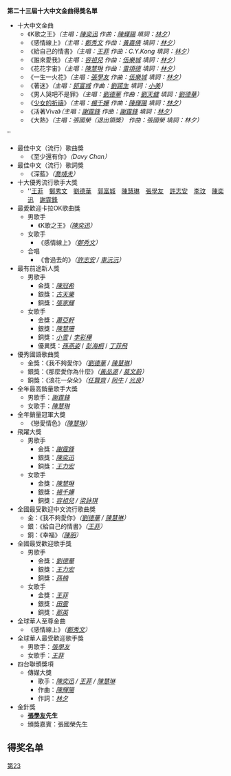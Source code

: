 {{Infobox award
| name     = 第二十三屆十大中文金曲頒獎音樂會
| image    = TTCGS23.jpg
| caption  = 頒獎音樂會節目標題畫面
| date     = {{Start date|2001|1|21}}
| location = {{flag|HKG}}[[紅磡|紅磡]][[香港體育館|香港體育館]]
| host     = [[陳百祥|陳百祥]]、[[梁繼璋|梁繼璋]]、[[梁奕倫|梁奕倫]]、[[梁思浩|梁思浩]]、[[陳海琪|陳海琪]]、[[羅敏莊|羅敏莊]]
| network  = 
| ratings  = 
| previous = [[第二十二屆十大中文金曲得獎名單|第二十二屆]]
| main     = [[十大中文金曲頒獎音樂會|十大中文金曲]]
| next     = [[第二十四屆十大中文金曲得獎名單|第二十四屆]]
}}
'''第二十三屆十大中文金曲得獎名單'''
* 十大中文金曲
** 《K歌之王》''（主唱：[[陳奕迅|陳奕迅]] 作曲：[[陳輝陽|陳輝陽]] 填詞：[[林夕|林夕]]）''
** 《感情線上》''（主唱：[[鄭秀文|鄭秀文]] 作曲：[[黃嘉倩|黃嘉倩]] 填詞：[[林夕|林夕]]）''
** 《給自己的情書》''（主唱：[[王菲|王菲]] 作曲：C.Y.Kong 填詞：[[林夕|林夕]]）''
** 《誰來愛我》''（主唱：[[容祖兒|容祖兒]] 作曲：[[伍樂城|伍樂城]] 填詞：[[林夕|林夕]]）''
** 《花花宇宙》''（主唱：[[陳慧琳|陳慧琳]] 作曲：[[雷頌德|雷頌德]] 填詞：[[林夕|林夕]]）''
** 《一生一火花》''（主唱：[[張學友|張學友]] 作曲：[[伍樂城|伍樂城]] 填詞：[[林夕|林夕]]）''
** 《著迷》''（主唱：[[郭富城|郭富城]] 作曲：[[劉諾生|劉諾生]] 填詞：[[小美|小美]]）''
** 《男人哭吧不是罪》''（主唱：[[劉德華|劉德華]] 作曲：[[劉天健|劉天健]] 填詞：[[劉德華|劉德華]]）''
** 《[[少女的祈禱_(楊千嬅歌曲)|少女的祈禱]]》''（主唱：[[楊千嬅|楊千嬅]] 作曲：[[陳輝陽|陳輝陽]] 填詞：[[林夕|林夕]]）''
** 《活著Viva》''（主唱：[[謝霆鋒|謝霆鋒]] 作曲：[[謝霆鋒|謝霆鋒]] 填詞：[[林夕|林夕]]）''
** 《大熱》''（主唱：張國榮（退出領獎） 作曲：張國榮 填詞：林夕）''
''
* 最佳中文（流行）歌曲獎
** 《至少還有你》''（Davy Chan）''
* 最佳中文（流行）歌詞獎
** 《深藍》''（[[喬靖夫|喬靖夫]]）''
* 十大優秀流行歌手大獎
** ''[[王菲|王菲]]　[[鄭秀文|鄭秀文]]　[[劉德華|劉德華]]　[[郭富城|郭富城]]　[[陳慧琳|陳慧琳]]　[[張學友|張學友]]　[[許志安|許志安]]　[[李玟|李玟]]　[[陳奕迅|陳奕迅]]　[[謝霆鋒|謝霆鋒]]
* 最愛歡迎卡拉OK歌曲獎
** 男歌手
*** 《K歌之王》''（[[陳奕迅|陳奕迅]]）''
** 女歌手
*** 《感情線上》''（[[鄭秀文|鄭秀文]]）''
** 合唱
*** 《會過去的》''（[[許志安|許志安]] / [[車沅沅|車沅沅]]）''
* 最有前途新人獎   
** 男歌手
*** 金獎：''[[陳冠希|陳冠希]]''
*** 銀獎：''[[古天樂|古天樂]]''
*** 銅獎：''[[張家輝|張家輝]]''
** 女歌手
*** 金獎：''[[蕭亞軒|蕭亞軒]]''
*** 銀獎：''[[陳慧珊|陳慧珊]]''
*** 銅獎：''[[小雪_(香港)|小雪]]'' / ''[[李彩樺|李彩樺]]''
*** 優異獎：''[[孫燕姿|孫燕姿]]'' / ''[[彭海桐|彭海桐]]'' / ''[[丁菲飛|丁菲飛]]''
* 優秀國語歌曲獎   
** 金獎：《我不夠愛你》''（[[劉德華|劉德華]] / [[陳慧琳|陳慧琳]]）''
** 銀獎：《那麼愛你為什麼》''（[[黃品源|黃品源]] / [[莫文蔚|莫文蔚]]）''
** 銅獎：《浪花一朵朵》''（[[任賢齊|任賢齊]] / [[阿牛|阿牛]] / [[光良|光良]]）''
* 全年最高銷量歌手大獎   
** 男歌手：''[[謝霆鋒|謝霆鋒]]''
** 女歌手：''[[陳慧琳|陳慧琳]]''
* 全年銷量冠軍大獎   
** 《戀愛情色》''（[[陳慧琳|陳慧琳]]）''
* 飛躍大獎
** 男歌手
*** 金獎：''[[謝霆鋒|謝霆鋒]]''
*** 銀獎：''[[陳奕迅|陳奕迅]]''
*** 銅獎：''[[王力宏|王力宏]]''
** 女歌手
*** 金獎：''[[陳慧琳|陳慧琳]]''
*** 銀獎：''[[楊千嬅|楊千嬅]]''
*** 銅獎：''[[容祖兒|容祖兒]] / [[梁詠琪|梁詠琪]]''
* 全國最受歡迎中文流行歌曲獎
** 金：《我不夠愛你》''（[[劉德華|劉德華]] / [[陳慧琳|陳慧琳]]）''
** 銀：《給自己的情書》''（[[王菲|王菲]]）''
** 銅：《幸福》''（[[陳明|陳明]]）''
* 全國最受歡迎歌手獎
** 男歌手
*** 金獎：''[[劉德華|劉德華]]''
*** 銀獎：''[[王力宏|王力宏]]''
*** 銅獎：''[[孫楠|孫楠]]''
** 女歌手
*** 金獎：''[[王菲|王菲]]''
*** 銀獎：''[[田震|田震]]''
*** 銅獎：''[[那英|那英]]''
* 全球華人至尊金曲
** 《感情線上》''（[[鄭秀文|鄭秀文]]）''
* 全球華人最受歡迎歌手獎
** 男歌手：''[[張學友|張學友]]''
** 女歌手：''[[王菲|王菲]]''
* 四台聯頒獎項   
** 傳媒大獎
*** 歌手：''[[陳奕迅|陳奕迅]] / [[王菲|王菲]] / [[陳慧琳|陳慧琳]]''
*** 作曲：''[[陳輝陽|陳輝陽]]''
*** 作詞：''[[林夕|林夕]]''
* 金針獎
** '''[[張學友|張學友]]先生'''
**頒獎嘉賓：張國榮先生

==得奖名单==
{{十大中文金曲頒獎音樂會}}
{{十大中文金曲得獎名單}}

{{香港音乐颁奖典礼}}

[[Category:十大中文金曲|第23]]